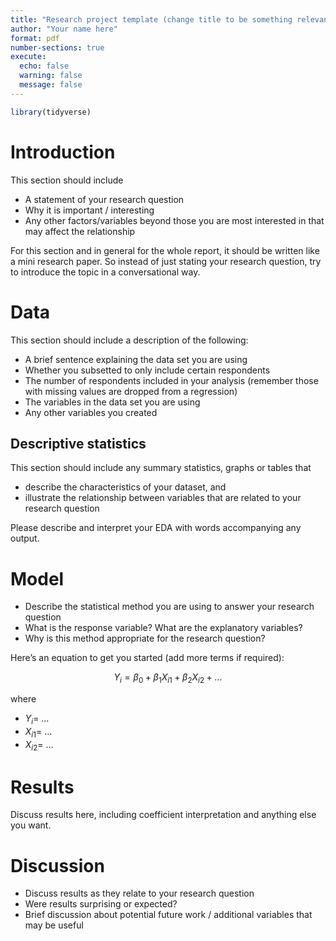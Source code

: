 ```yaml
---
title: "Research project template (change title to be something relevant to your project)"
author: "Your name here"
format: pdf
number-sections: true
execute:
  echo: false
  warning: false
  message: false
---
```


```r
library(tidyverse)
```

# Introduction

This section should include

- A statement of your research question
- Why it is important / interesting
- Any other factors/variables beyond those you are most interested in that may affect the relationship

For this section and in general for the whole report, it should be written like a mini research paper. So instead of just stating your research question, try to introduce the topic in a conversational way. 

# Data


This section should include a description of the following:

- A brief sentence explaining the data set you are using
- Whether you subsetted to only include certain respondents
- The number of respondents included in your analysis (remember those with missing values are dropped from a regression)
- The variables in the data set you are using
- Any other variables you created


## Descriptive statistics

This section should include any summary statistics, graphs or tables that 

- describe the characteristics of your dataset, and
- illustrate the relationship between variables that are related to your research question

Please describe and interpret your EDA with words accompanying any output. 


# Model

- Describe the statistical method you are using to answer your research question
- What is the response variable? What are the explanatory variables?
- Why is this method appropriate for the research question?


Here's an equation to get you started (add more terms if required):

$$
Y_i = \beta_0 + \beta_1X_{i1} + \beta_2X_{i2} + ...
$$

where

- $Y_i =$ ...
- $X_{i1} =$ ...
- $X_{i2} =$ ...

# Results

Discuss results here, including coefficient interpretation and anything else you want. 

# Discussion

- Discuss results as they relate to your research question
- Were results surprising or expected?
- Brief discussion about potential future work / additional variables that may be useful
